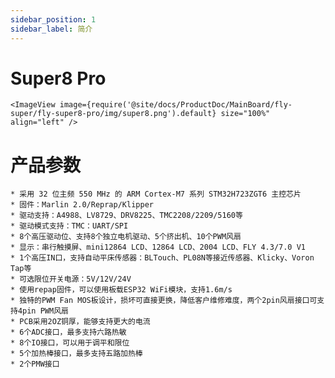 ---
sidebar_position: 1
sidebar_label: 简介
---



# Super8 Pro

    
    <ImageView image={require('@site/docs/ProductDoc/MainBoard/fly-super/fly-super8-pro/img/super8.png').default} size="100%" align="left" />


# 产品参数

    * 采用 32 位主频 550 MHz 的 ARM Cortex-M7 系列 STM32H723ZGT6 主控芯片
    * 固件：Marlin 2.0/Reprap/Klipper
    * 驱动支持：A4988、LV8729、DRV8225、TMC2208/2209/5160等
    * 驱动模式支持：TMC：UART/SPI
    * 8个高压驱动位、支持8个独立电机驱动、5个挤出机、10个PWM风扇
    * 显示：串行触摸屏、mini12864 LCD、12864 LCD、2004 LCD、FLY 4.3/7.0 V1
    * 1个高压IN口，支持自动平床传感器：BLTouch、PL08N等接近传感器、Klicky、Voron Tap等
    * 可选限位开关电源：5V/12V/24V
    * 使用repap固件，可以使用板载ESP32 WiFi模块，支持1.6m/s
    * 独特的PWM Fan MOS板设计，损坏可直接更换，降低客户维修难度，两个2pin风扇接口可支持4pin PWM风扇
    * PCB采用2OZ铜厚，能够支持更大的电流
    * 6个ADC接口，最多支持六路热敏
    * 8个IO接口，可以用于调平和限位
    * 5个加热棒接口，最多支持五路加热棒
    * 2个PMW接口
